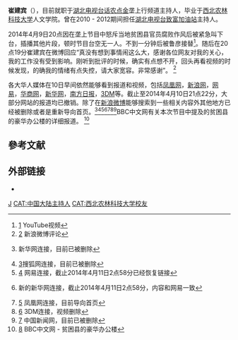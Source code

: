 {{主播資訊
| 主播頭銜     = [[湖北电视台|湖北电视台]]垄上行频道主持人
| 主播姓名     = 崔建宾
| 主播英文名字 = 
| 暱稱         = 
| 綽號         = 
| 主播照片檔案 = 
| 主播照片尺寸 = 
| 主播照片圖說 = 
| 主播出生年分 = 1988年
| 主播出生日期 = 4月25日
| 出生地       = {{PRC}}[[湖北|湖北]]  荆州
| 主播逝世年分 = 
| 主播逝世日期 = 
| 逝世地       = 
| 主播年齡     = 26
| 國籍         = {{PRC}}
| 籍貫         = 
| 最高學歷     = 西北农林科技大学 人文学院
| 活躍時期     = 2010 - 至今
| 婚姻狀況     = 
| 配偶         = 
| 信仰宗教     = 
| 官方網站     =
| 備註         = 
|}}

'''崔建宾'''（{{bd|1988年|4月25日|||catIdx=Cui,崔建宾}}），目前就职于[[湖北电视台|湖北电视台]][[话农点金|话农点金]]垄上行频道主持人，毕业于[[西北农林科技大学|西北农林科技大学]]人文学院。曾在2010 - 2012期间担任[[湖北电视台|湖北电视台]][[致富加油站|致富加油站]]主持人。

2014年4月9日20点因在垄上节目中怒斥当地贫困县官员腐败作风后被紧急叫下台，插播其他片段，顿时节目台空无一人。不到一分钟后被鲁彦接替<ref>[https://www.youtube.com/watch?v=w06xrauWEwc] {{Wayback|url=https://www.youtube.com/watch?v=w06xrauWEwc |date=20160402020149 }}YouTube视频</ref>。随后在20点19分崔建宾在微博回应“真没有想到事情闹这么大，感谢各位网友对我的关心，我的工作没有受到影响。刚听到批评的时候，确实有点想不开，回头再看视频的时候发现，的确我的情绪有点失控，请大家宽容。非常感谢”。 <ref>[http://www.weibo.com/1964894601/AEVuvwOPX?mod=weibotime] {{Wayback|url=http://www.weibo.com/1964894601/AEVuvwOPX?mod=weibotime |date=20140413130147 }}新浪微博评论</ref>

各大华人媒体在10日早间依然能够看到报道和视频，包括[[凤凰网|凤凰网]]，[[新浪网|新浪网]]，[[网易|网易]]，[[华商网|华商网]]，[[新华网|新华网]]，[[南方日报|南方日报]]，[[3DM|3DM]]等。截止至2014年4月10日21点22分，大部分网站的报道均已撤销。除了在[[新浪微博|新浪微博]]能够搜索到一些相关内容外其他地方已经被删除或者是重新导向首页。<ref>{{cite web |url=http://www.sd.xinhuanet.com/news/2014-04/10/c_1110177774_4.htm |title=存档副本 |accessdate=2014-04-10 |deadurl=yes |archiveurl=https://web.archive.org/web/20140413125025/http://www.sd.xinhuanet.com/news/2014-04/10/c_1110177774_4.htm |archivedate=2014-04-13 }}新华网连接，目前已被删除</ref><ref>[http://media.sohu.com/20140410/n397999154.shtml]{{dead link|date=2017年12月 |bot=InternetArchiveBot |fix-attempted=yes }}搜狐网连接，目前已被删除</ref><ref>[http://news.163.com/14/0410/06/9PETBSEH00011229.html] {{Wayback|url=http://news.163.com/14/0410/06/9PETBSEH00011229.html |date=20140413144635 }}网易连接，截止2014年4月11日2点58分已经恢复链接</ref><ref>{{cite web |url=http://www.js.xinhuanet.com/2014-04/10/c_1110191571.htm |title=存档副本 |accessdate=2014-04-10 |deadurl=yes |archiveurl=https://web.archive.org/web/20140413114714/http://www.js.xinhuanet.com/2014-04/10/c_1110191571.htm |archivedate=2014-04-13 }}新的新华网连接，截止2014年4月11日2点58分，内容和网易一致</ref><ref>[http://hainan.ifeng.com/news/jujiao/detail_2014_04/10/2105283_0.shtml] {{Wayback|url=http://hainan.ifeng.com/news/jujiao/detail_2014_04/10/2105283_0.shtml |date=20160304131243 }}凤凰网连接，目前导向首页</ref><ref>[http://www.3dmgame.com/news/201404/2869012.html] {{Wayback|url=http://www.3dmgame.com/news/201404/2869012.html |date=20160304191123 }}3DM连接，视频删除</ref><ref>[http://www.chinanews.com/shipin/ku6/paike/2014/04-09/news2184.shtml] {{Wayback|url=http://www.chinanews.com/shipin/ku6/paike/2014/04-09/news2184.shtml |date=20160305045402 }}中国新闻网，目前已被删除</ref>BBC中文网有关本次节目中提及的贫困县的豪华办公楼的详细报道。
<ref>[http://www.bbc.co.uk/zhongwen/simp/comments_on_china/2014/04/140409_coc_luxofficebuilding.shtml] {{Wayback|url=http://www.bbc.co.uk/zhongwen/simp/comments_on_china/2014/04/140409_coc_luxofficebuilding.shtml |date=20140413234258 }}BBC中文网 - 贫困县的豪华办公楼</ref>

== 參考文献 ==
<references />
== 外部链接 ==
*{{Sinaweibo|1964894601}}

{{演说家|1=我是演说家|学员=yes}}
[[CAT:崔姓|J]]
[[CAT:中国大陆主持人|CAT:中国大陆主持人]]
[[CAT:西北农林科技大学校友|CAT:西北农林科技大学校友]]